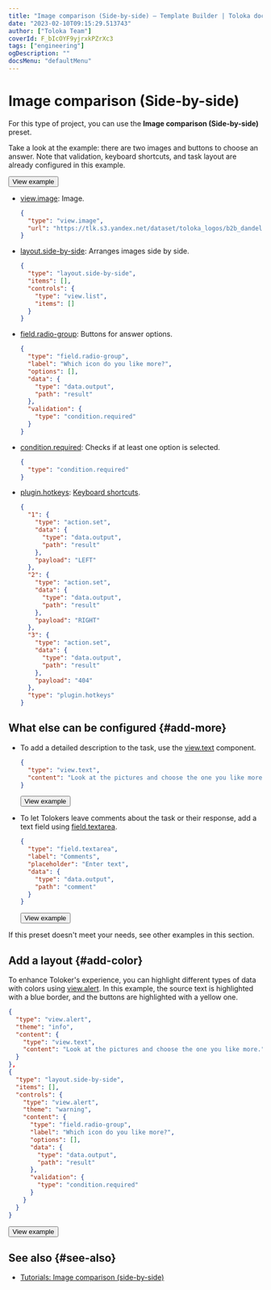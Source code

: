 ```yaml
---
title: "Image comparison (Side-by-side) — Template Builder | Toloka documentation"
date: "2023-02-10T09:15:29.513743"
author: ["Toloka Team"]
coverId: F_bIcOYF9yjrxkPZrXc3
tags: ["engineering"]
ogDescription: ""
docsMenu: "defaultMenu"
---
```



# Image comparison (Side-by-side)

For this type of project, you can use the **Image comparison (Side-by-side)** preset.

Take a look at the example: there are two images and buttons to choose an answer. Note that validation, keyboard shortcuts, and task layout are already configured in this example.

<Button themeColor="light" view="default" size="l" type="link" url="https://ya.cc/t/25Fr4UGS3ttDEV">View example</Button>

<Cut title="Components used in the example">

- [view.image](/docs-new/template-builder/reference/view.image): Image.

  <Cut title="Show code">

  ```json
  {
    "type": "view.image",
    "url": "https://tlk.s3.yandex.net/dataset/toloka_logos/b2b_dandelion_icon.png"
  }
  ```

  </Cut>

- [layout.side-by-side](/docs-new/template-builder/reference/layout.side-by-side): Arranges images side by side.

  <Cut title="Show code">

  ```json
  {
    "type": "layout.side-by-side",
    "items": [],
    "controls": {
      "type": "view.list",
      "items": []
    }
  }
  ```

  </Cut>

- [field.radio-group](/docs-new/template-builder/reference/field.radio-group): Buttons for answer options.

  <Cut title="Show code">

  ```json
  {
    "type": "field.radio-group",
    "label": "Which icon do you like more?",
    "options": [],
    "data": {
      "type": "data.output",
      "path": "result"
    },
    "validation": {
      "type": "condition.required"
    }
  }
  ```

  </Cut>

- [condition.required](/docs-new/template-builder/reference/condition.required): Checks if at least one option is selected.

  <Cut title="Show code">

  ```json
  {
    "type": "condition.required"
  }
  ```

  </Cut>

- [plugin.hotkeys](/docs-new/template-builder/reference/plugin.hotkeys): [Keyboard shortcuts](/docs-new/template-builder/best-practices/hotkeys).

  <Cut title="Show code">

  ```json
  {
    "1": {
      "type": "action.set",
      "data": {
        "type": "data.output",
        "path": "result"
      },
      "payload": "LEFT"
    },
    "2": {
      "type": "action.set",
      "data": {
        "type": "data.output",
        "path": "result"
      },
      "payload": "RIGHT"
    },
    "3": {
      "type": "action.set",
      "data": {
        "type": "data.output",
        "path": "result"
      },
      "payload": "404"
    },
    "type": "plugin.hotkeys"
  }
  ```

  </Cut>

</Cut>

<TolokaTbSourceAddMedia/>

## What else can be configured {#add-more}

- To add a detailed description to the task, use the [view.text](/docs-new/template-builder/reference/view.text) component.

  <Cut title="Show code">

  ```json
  {
    "type": "view.text",
    "content": "Look at the pictures and choose the one you like more."
  }
  ```

  </Cut>

  <Button themeColor="light" view="default" size="l" type="link" url="https://ya.cc/t/unvVAF-93ttDFe">View example</Button>

- To let Tolokers leave comments about the task or their response, add a text field using [field.textarea](/docs-new/template-builder/reference/field.textarea).

  <Cut title="Show code">

  ```json
  {
    "type": "field.textarea",
    "label": "Comments",
    "placeholder": "Enter text",
    "data": {
      "type": "data.output",
      "path": "comment"
    }
  }
  ```

  </Cut>

  <Button themeColor="light" view="default" size="l" type="link" url="https://ya.cc/t/xCvJnVvg3ttDGy">View example</Button>

If this preset doesn't meet your needs, see other examples in this section.

## Add a layout {#add-color}

To enhance Toloker's experience, you can highlight different types of data with colors using [view.alert](/docs-new/template-builder/reference/view.alert). In this example, the source text is highlighted with a blue border, and the buttons are highlighted with a yellow one.

  <Cut title="Show code">

  ```json
  {
    "type": "view.alert",
    "theme": "info",
    "content": {
      "type": "view.text",
      "content": "Look at the pictures and choose the one you like more."
    }
  },
  {
    "type": "layout.side-by-side",
    "items": [],
    "controls": {
      "type": "view.alert",
      "theme": "warning",
      "content": {
        "type": "field.radio-group",
        "label": "Which icon do you like more?",
        "options": [],
        "data": {
          "type": "data.output",
          "path": "result"
        },
        "validation": {
          "type": "condition.required"
        }
      }
    }
  }
  ```

  </Cut>

  <Button themeColor="light" view="default" size="l" type="link" url="https://ya.cc/t/UKFF2Obp3ttDJb">View example</Button>

## See also {#see-also}

- [Tutorials: Image comparison (side-by-side)](https://toloka.ai/en/docs/guide/tutorials/side-by-side)

<ContactSupport/>
